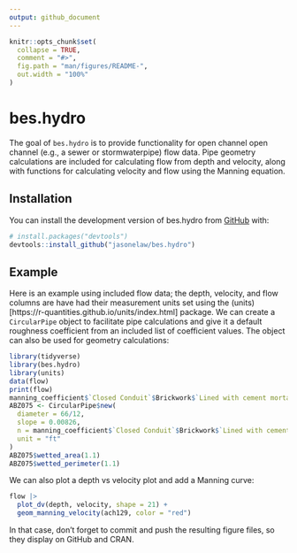 ```yaml
---
output: github_document
---
```


<!-- README.md is generated from README.Rmd. Please edit that file -->

```r
knitr::opts_chunk$set(
  collapse = TRUE,
  comment = "#>",
  fig.path = "man/figures/README-",
  out.width = "100%"
)
```

# bes.hydro

<!-- badges: start -->
<!-- badges: end -->

The goal of `bes.hydro` is to provide functionality for open channel open channel (e.g., a sewer or stormwaterpipe) flow data. Pipe geometry calculations are included for calculating flow from depth and velocity, along with functions for calculating velocity and flow using the Manning equation. 

## Installation

You can install the development version of bes.hydro from [GitHub](https://github.com/) with:

``` r
# install.packages("devtools")
devtools::install_github("jasonelaw/bes.hydro")
```

## Example

Here is an example using included flow data; the depth, velocity, and flow columns are have had their measurement units set using the (units)[https://r-quantities.github.io/units/index.html] package. We can create a `CircularPipe` object to facilitate pipe calculations and give it a default roughness coefficient from an included list of coefficient values. The object can also be used for geometry calculations:

```r
library(tidyverse)
library(bes.hydro)
library(units)
data(flow)
print(flow)
manning_coefficient$`Closed Conduit`$Brickwork$`Lined with cement mortar`
ABZ075 <- CircularPipe$new(
  diameter = 66/12, 
  slope = 0.00826,
  n = manning_coefficient$`Closed Conduit`$Brickwork$`Lined with cement mortar`[2],
  unit = "ft"
)
ABZ075$wetted_area(1.1)
ABZ075$wetted_perimeter(1.1)
```

We can also plot a depth vs velocity plot and add a Manning curve:

```r
flow |>
  plot_dv(depth, velocity, shape = 21) + 
  geom_manning_velocity(ach129, color = "red")
```

In that case, don't forget to commit and push the resulting figure files, so they display on GitHub and CRAN.
